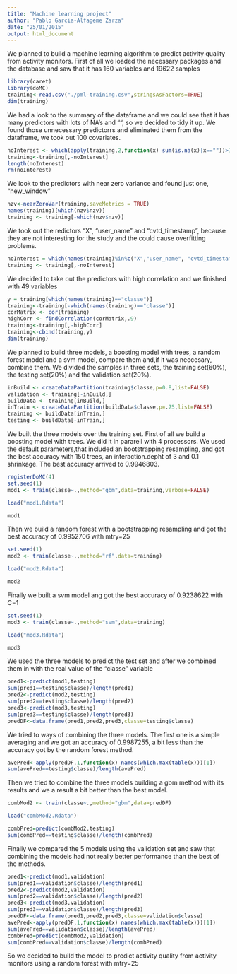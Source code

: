 ```yaml
---
title: "Machine learning project"
author: "Pablo Garcia-Alfageme Zarza"
date: "25/01/2015"
output: html_document
---
```

We planned to build a machine learning algorithm to predict activity quality from activity monitors. 
First of all  we loaded the necessary packages and the database and saw that it has 160 variables and 19622 samples
```r
library(caret)
library(doMC)
training<-read.csv("./pml-training.csv",stringsAsFactors=TRUE)
dim(training)
```
We had a look to the summary of the dataframe and we could see that it has many predictors with lots of  NA's and "", so we decided to tidy it up. We found those  unnecessary predictorrs and eliminated them from the dataframe, we took out 100 covariates.
```r
noInterest <- which(apply(training,2,function(x) sum(is.na(x)|x==""))>19000)
training<-training[,-noInterest]
length(noInterest)
rm(noInterest)
```
We look to the predictors with near zero variance and found just one, "new_window"
```r
nzv<-nearZeroVar(training,saveMetrics = TRUE)
names(training)[which(nzv$nzv)]
training <- training[-which(nzv$nzv)]
```
We took out the redictors "X", "user_name" and "cvtd_timestamp", because they are not interesting for the study and the could cause overfitting problems.
```r
noInterest = which(names(training)%in%c("X","user_name", "cvtd_timestamp"))
training <- training[,-noInterest]
```
We decided to take out the predictors with high correlation and we finished with 49 variables
```r
y = training[which(names(training)=="classe")]
training<-training[-which(names(training)=="classe")]
corMatrix <- cor(training)
highCorr <- findCorrelation(corMatrix,.9)
training<-training[,-highCorr]
training<-cbind(training,y)
dim(training)
```
We planned to build three models, a boosting model with trees, a random forest model and a svm model, compare them and,if it was neccesary, combine them.
We divided the samples in three sets, the training set(60%), the testing set(20%) and the validation set(20%).
```r
inBuild <- createDataPartition(training$classe,p=0.8,list=FALSE)
validation <- training[-inBuild,]
buildData <- training[inBuild,]
inTrain <- createDataPartition(buildData$classe,p=.75,list=FALSE)
training <- buildData[inTrain,]
testing <- buildData[-inTrain,]
```
We built the three models over the training set. 
First of all we build a boosting model with trees. We did it in pararell with 4 processors. We used the default parameters,that included an bootstrapping resampling, and got the best accuracy with 150 trees, an interaction.depht of 3 and 0.1 shrinkage. The best accuracy arrived to 0.9946803.
```r
registerDoMC(4)
set.seed(1)
mod1 <- train(classe~.,method="gbm",data=training,verbose=FALSE)
```
```r
load("mod1.Rdata")
```
```r
mod1
```
Then we build a random forest with a bootstrapping resampling and got the best accuracy of 0.9952706 with mtry=25
```r
set.seed(1)
mod2 <- train(classe~.,method="rf",data=training)
```
```r
load("mod2.Rdata")
```
```r
mod2
```
Finally we built a svm model ang got the best accuracy of 0.9238622 with C=1
```r
set.seed(1)
mod3 <- train(classe~.,method="svm",data=training)
```
```r
load("mod3.Rdata")
```
```r
mod3
```
We used the three models to predict the test set and after we combined them in with the real value of the "classe" variable
```r
pred1<-predict(mod1,testing)
sum(pred1==testing$classe)/length(pred1)
pred2<-predict(mod2,testing)
sum(pred2==testing$classe)/length(pred2)
pred3<-predict(mod3,testing)
sum(pred3==testing$classe)/length(pred3)
predDF<-data.frame(pred1,pred2,pred3,classe=testing$classe)
```
We tried to ways of combining the three models. The first one is a simple averaging and we got an accuracy of 0.9987255, a bit less than the accuracy got by the random forest method.
```r
avePred<-apply(predDF,1,function(x) names(which.max(table(x)))[1])
sum(avePred==testing$classe)/length(avePred)
```
Then we tried to combine the three models building a gbm method with its results and we a result a bit better than the best model.
```r
combMod2 <- train(classe~.,method="gbm",data=predDF)
```
```r
load("combMod2.Rdata")
```
```r
combPred=predict(combMod2,testing)
sum(combPred==testing$classe)/length(combPred)
```
Finally we compared the 5 models using the validation set and saw that combining the models had not really better performance than the best of the methods.
```r
pred1<-predict(mod1,validation)
sum(pred1==validation$classe)/length(pred1)
pred2<-predict(mod2,validation)
sum(pred2==validation$classe)/length(pred2)
pred3<-predict(mod3,validation)
sum(pred3==validation$classe)/length(pred3)
predDF<-data.frame(pred1,pred2,pred3,classe=validation$classe)
avePred<-apply(predDF,1,function(x) names(which.max(table(x)))[1])
sum(avePred==validation$classe)/length(avePred)
combPred=predict(combMod2,validation)
sum(combPred==validation$classe)/length(combPred)
```
So we decided to build the model to predict activity quality from activity monitors using a random forest with mtry=25